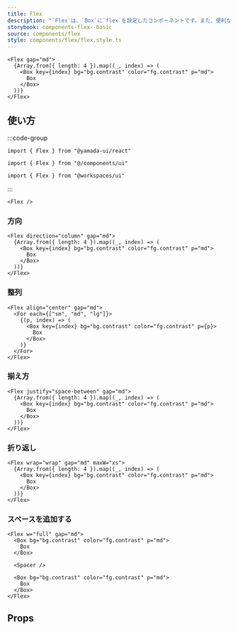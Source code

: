 ```yaml
---
title: Flex
description: "`Flex`は、`Box`に`flex`を設定したコンポーネントです。また、便利なスタイルのショートハンドが用意されています。"
storybook: components-flex--basic
source: components/flex
style: components/flex/flex.style.ts
---
```


```tsx preview
<Flex gap="md">
  {Array.from({ length: 4 }).map((_, index) => (
    <Box key={index} bg="bg.contrast" color="fg.contrast" p="md">
      Box
    </Box>
  ))}
</Flex>
```

## 使い方

:::code-group

```tsx [package]
import { Flex } from "@yamada-ui/react"
```

```tsx [alias]
import { Flex } from "@/components/ui"
```

```tsx [monorepo]
import { Flex } from "@workspaces/ui"
```

:::

```tsx
<Flex />
```

### 方向

```tsx preview
<Flex direction="column" gap="md">
  {Array.from({ length: 4 }).map((_, index) => (
    <Box key={index} bg="bg.contrast" color="fg.contrast" p="md">
      Box
    </Box>
  ))}
</Flex>
```

### 整列

```tsx preview
<Flex align="center" gap="md">
  <For each={["sm", "md", "lg"]}>
    {(p, index) => (
      <Box key={index} bg="bg.contrast" color="fg.contrast" p={p}>
        Box
      </Box>
    )}
  </For>
</Flex>
```

### 揃え方

```tsx preview
<Flex justify="space-between" gap="md">
  {Array.from({ length: 4 }).map((_, index) => (
    <Box key={index} bg="bg.contrast" color="fg.contrast" p="md">
      Box
    </Box>
  ))}
</Flex>
```

### 折り返し

```tsx preview
<Flex wrap="wrap" gap="md" maxW="xs">
  {Array.from({ length: 4 }).map((_, index) => (
    <Box key={index} bg="bg.contrast" color="fg.contrast" p="md">
      Box
    </Box>
  ))}
</Flex>
```

### スペースを追加する

```tsx preview
<Flex w="full" gap="md">
  <Box bg="bg.contrast" color="fg.contrast" p="md">
    Box
  </Box>

  <Spacer />

  <Box bg="bg.contrast" color="fg.contrast" p="md">
    Box
  </Box>
</Flex>
```

## Props

<PropsTable name="flex" />
